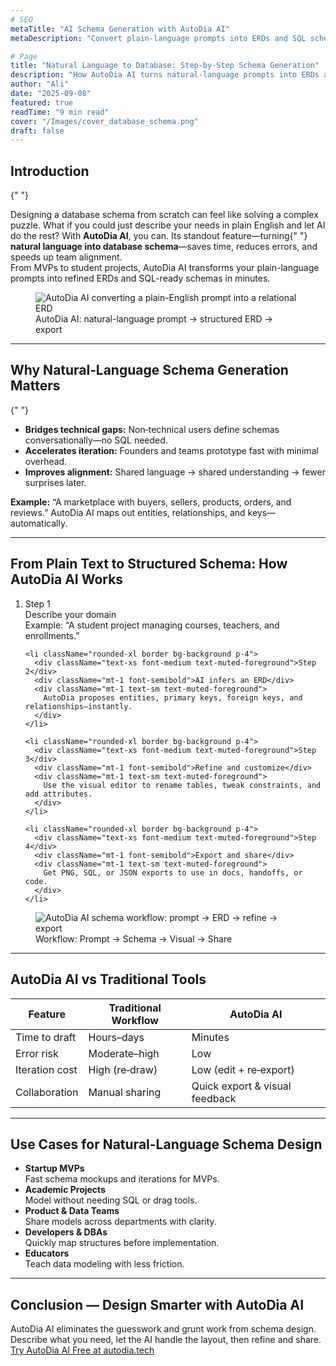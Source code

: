 ```yaml
---
# SEO
metaTitle: "AI Schema Generation with AutoDia AI"
metaDescription: "Convert plain-language prompts into ERDs and SQL schemas fast with AutoDia AI. Ideal for students, founders, and devs."

# Page
title: "Natural Language to Database: Step‑by‑Step Schema Generation"
description: "How AutoDia AI turns natural-language prompts into ERDs and SQL schemas—fast, accurate, and beginner-friendly."
author: "Ali"
date: "2025-09-08"
featured: true
readTime: "9 min read"
cover: "/Images/cover_database_schema.png"
draft: false
---
```


<section className="not-prose my-10">
  <h2 className="sr-only">Introduction</h2>

{" "}

<div className="rounded-2xl border bg-background p-6 md:p-8">
  <div className="max-w-3xl space-y-4">
    <div className="text-base text-muted-foreground">
      Designing a database schema from scratch can feel like solving a complex
      puzzle. What if you could just describe your needs in plain English and
      let AI do the rest? With <strong>AutoDia AI</strong>, you can. Its
      standout feature—turning{" "}
      <strong>natural language into database schema</strong>—saves time, reduces
      errors, and speeds up team alignment.
    </div>
    <div className="text-base text-muted-foreground">
      From MVPs to student projects, AutoDia AI transforms your plain-language
      prompts into refined ERDs and SQL-ready schemas in minutes.
    </div>
  </div>
</div>

  <figure className="mt-6 relative overflow-hidden rounded-2xl border bg-muted/20">
    <img
      src="/Images/erd-person.png"
      alt="AutoDia AI converting a plain-English prompt into a relational ERD"
      className="w-full object-cover"
    />
    <figcaption className="px-4 py-3 text-sm text-muted-foreground">
      AutoDia AI: natural-language prompt → structured ERD → export
    </figcaption>
  </figure>
</section>

<hr className="my-12" />

<section id="why-nlp-schema" className="not-prose my-12">
  <h2 className="mb-3 text-2xl md:text-3xl font-semibold tracking-tight">
    Why Natural‑Language Schema Generation Matters
  </h2>

{" "}

<ul className="list-disc pl-5 text-sm text-muted-foreground space-y-2">
  <li>
    <strong>Bridges technical gaps:</strong> Non‑technical users define schemas
    conversationally—no SQL needed.
  </li>
  <li>
    <strong>Accelerates iteration:</strong> Founders and teams prototype fast
    with minimal overhead.
  </li>
  <li>
    <strong>Improves alignment:</strong> Shared language → shared understanding
    → fewer surprises later.
  </li>
</ul>

  <div className="mt-4 text-sm text-muted-foreground">
    <strong>Example:</strong> “A marketplace with buyers, sellers, products, orders, and reviews.” AutoDia AI maps out entities, relationships, and keys—automatically.
  </div>
</section>

<hr className="my-12" />

<section id="how-it-works" className="not-prose my-12">
  <h2 className="mb-4 text-2xl md:text-3xl font-semibold tracking-tight">
    From Plain Text to Structured Schema: How AutoDia AI Works
  </h2>

  <ol className="my-6 grid gap-4 md:grid-cols-2">
    <li className="rounded-xl border bg-background p-4">
      <div className="text-xs font-medium text-muted-foreground">Step 1</div>
      <div className="mt-1 font-semibold">Describe your domain</div>
      <div className="mt-1 text-sm text-muted-foreground">
        Example: “A student project managing courses, teachers, and enrollments.”
      </div>
    </li>

    <li className="rounded-xl border bg-background p-4">
      <div className="text-xs font-medium text-muted-foreground">Step 2</div>
      <div className="mt-1 font-semibold">AI infers an ERD</div>
      <div className="mt-1 text-sm text-muted-foreground">
        AutoDia proposes entities, primary keys, foreign keys, and relationships—instantly.
      </div>
    </li>

    <li className="rounded-xl border bg-background p-4">
      <div className="text-xs font-medium text-muted-foreground">Step 3</div>
      <div className="mt-1 font-semibold">Refine and customize</div>
      <div className="mt-1 text-sm text-muted-foreground">
        Use the visual editor to rename tables, tweak constraints, and add attributes.
      </div>
    </li>

    <li className="rounded-xl border bg-background p-4">
      <div className="text-xs font-medium text-muted-foreground">Step 4</div>
      <div className="mt-1 font-semibold">Export and share</div>
      <div className="mt-1 text-sm text-muted-foreground">
        Get PNG, SQL, or JSON exports to use in docs, handoffs, or code.
      </div>
    </li>

  </ol>

  <figure className="mt-6 relative overflow-hidden rounded-2xl border bg-muted/20">
    <img
      src="/Images/database-schema-flow.png"
      alt="AutoDia AI schema workflow: prompt → ERD → refine → export"
      className="w-full object-cover"
    />
    <figcaption className="px-4 py-3 text-sm text-muted-foreground">
      Workflow: Prompt → Schema → Visual → Share
    </figcaption>
  </figure>
</section>

<hr className="my-12" />

<section id="why-autodia" className="not-prose my-12">
  <h2 className="mb-4 text-2xl md:text-3xl font-semibold tracking-tight">
    AutoDia AI vs Traditional Tools
  </h2>

  <div className="overflow-x-auto rounded-2xl border">
    <table className="w-full text-sm">
      <thead className="bg-muted/60 text-muted-foreground">
        <tr>
          <th className="px-3 py-2 text-left font-medium">Feature</th>
          <th className="px-3 py-2 text-left font-medium">Traditional Workflow</th>
          <th className="px-3 py-2 text-left font-medium">AutoDia AI</th>
        </tr>
      </thead>
      <tbody>
        <tr className="border-t">
          <td className="px-3 py-2">Time to draft</td>
          <td className="px-3 py-2">Hours–days</td>
          <td className="px-3 py-2">Minutes</td>
        </tr>
        <tr className="border-t">
          <td className="px-3 py-2">Error risk</td>
          <td className="px-3 py-2">Moderate–high</td>
          <td className="px-3 py-2">Low</td>
        </tr>
        <tr className="border-t">
          <td className="px-3 py-2">Iteration cost</td>
          <td className="px-3 py-2">High (re‑draw)</td>
          <td className="px-3 py-2">Low (edit + re‑export)</td>
        </tr>
        <tr className="border-t">
          <td className="px-3 py-2">Collaboration</td>
          <td className="px-3 py-2">Manual sharing</td>
          <td className="px-3 py-2">Quick export & visual feedback</td>
        </tr>
      </tbody>
    </table>
  </div>
</section>

<hr className="my-12" />

<section id="use-cases" className="not-prose my-12">
  <h2 className="mb-3 text-2xl md:text-3xl font-semibold tracking-tight">
    Use Cases for Natural-Language Schema Design
  </h2>

  <ul className="grid gap-4 md:grid-cols-2 lg:grid-cols-3">
    <li className="rounded-xl border bg-background p-4">
      <strong>Startup MVPs</strong>
      <div className="text-sm text-muted-foreground">Fast schema mockups and iterations for MVPs.</div>
    </li>
    <li className="rounded-xl border bg-background p-4">
      <strong>Academic Projects</strong>
      <div className="text-sm text-muted-foreground">Model without needing SQL or drag tools.</div>
    </li>
    <li className="rounded-xl border bg-background p-4">
      <strong>Product & Data Teams</strong>
      <div className="text-sm text-muted-foreground">Share models across departments with clarity.</div>
    </li>
    <li className="rounded-xl border bg-background p-4">
      <strong>Developers & DBAs</strong>
      <div className="text-sm text-muted-foreground">Quickly map structures before implementation.</div>
    </li>
    <li className="rounded-xl border bg-background p-4">
      <strong>Educators</strong>
      <div className="text-sm text-muted-foreground">Teach data modeling with less friction.</div>
    </li>
  </ul>
</section>

<hr className="my-12" />

<section id="conclusion" className="not-prose my-12">
  <h2 className="mb-3 text-2xl md:text-3xl font-semibold tracking-tight">
    Conclusion — Design Smarter with AutoDia AI
  </h2>
  <div className="rounded-2xl border bg-background p-5">
    <div className="text-base text-muted-foreground">
      AutoDia AI eliminates the guesswork and grunt work from schema design.
      Describe what you need, let the AI handle the layout, then refine and
      share. <br />
      <a
        href="https://www.autodia.tech"
        target="_blank"
        rel="noopener noreferrer"
        className="underline underline-offset-4"
      >
        Try AutoDia AI Free at autodia.tech
      </a>
    </div>
  </div>
</section>
